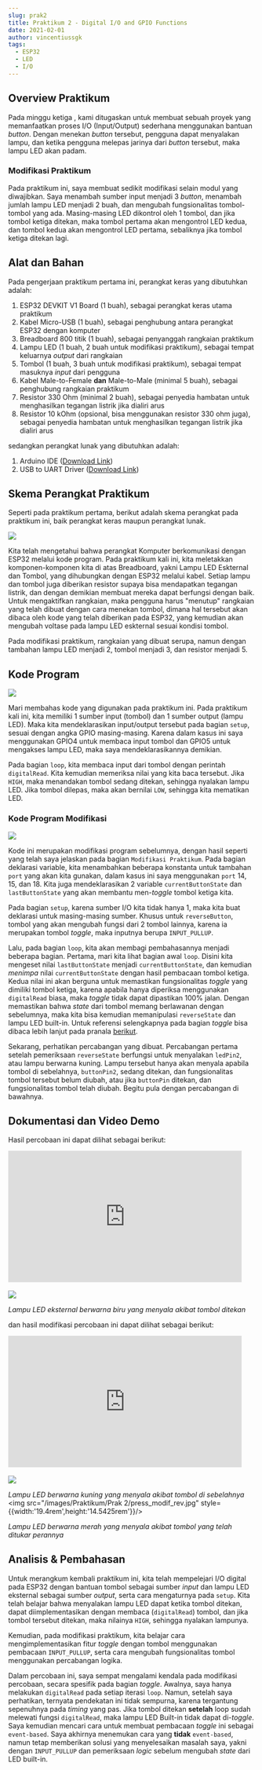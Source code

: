 ```yaml
---
slug: prak2
title: Praktikum 2 - Digital I/O and GPIO Functions
date: 2021-02-01
author: vincentiussgk
tags:
  - ESP32
  - LED
  - I/O
---
```


## Overview Praktikum

Pada minggu ketiga , kami ditugaskan untuk membuat sebuah proyek yang memanfaatkan proses I/O (Input/Output) sederhana
menggunakan bantuan *button*. Dengan menekan *button* tersebut, pengguna dapat menyalakan lampu, dan ketika pengguna melepas 
jarinya dari *button* tersebut, maka lampu LED akan padam.

### Modifikasi Praktikum

Pada praktikum ini, saya membuat sedikit modifikasi selain modul yang diwajibkan. Saya menambah sumber input menjadi 3 *button*, menambah
jumlah lampu LED menjadi 2 buah, dan mengubah fungsionalitas tombol-tombol yang ada. Masing-masing LED dikontrol oleh 1 tombol, dan jika tombol
ketiga ditekan, maka tombol pertama akan mengontrol LED kedua, dan tombol kedua akan mengontrol LED pertama, sebaliknya jika tombol ketiga ditekan lagi.

## Alat dan Bahan

Pada pengerjaan praktikum pertama ini, perangkat keras yang dibutuhkan adalah:

1. ESP32 DEVKIT V1 Board (1 buah), sebagai perangkat keras utama praktikum
2. Kabel Micro-USB (1 buah), sebagai penghubung antara perangkat ESP32 dengan komputer
3. Breadboard 800 titik (1 buah), sebagai penyanggah rangkaian praktikum
4. Lampu LED (1 buah, 2 buah untuk modifikasi praktikum), sebagai tempat keluarnya *output* dari rangkaian
5. Tombol (1 buah, 3 buah untuk modifikasi praktikum), sebagai tempat masuknya *input* dari pengguna
6. Kabel Male-to-Female **dan** Male-to-Male (minimal 5 buah), sebagai penghubung rangkaian praktikum
7. Resistor 330 Ohm (minimal 2 buah), sebagai penyedia hambatan untuk menghasilkan tegangan listrik jika dialiri arus
8. Resistor 10 kOhm (opsional, bisa menggunakan resistor 330 ohm juga), sebagai penyedia hambatan untuk menghasilkan tegangan listrik jika dialiri arus

sedangkan perangkat lunak yang dibutuhkan adalah:

1. Arduino IDE ([Download Link](https://www.arduino.cc/en/software))
2. USB to UART Driver ([Download Link](https://www.silabs.com/developers/usb-to-uart-bridge-vcp-drivers))

## Skema Perangkat Praktikum

Seperti pada praktikum pertama, berikut adalah skema perangkat pada praktikum ini, baik perangkat keras maupun perangkat lunak.

<img src="/images/Praktikum/Prak 2/skema2_ori.png"/>

Kita telah mengetahui bahwa perangkat Komputer berkomunikasi dengan ESP32 melalui kode program.
Pada praktikum kali ini, kita meletakkan komponen-komponen kita di atas Breadboard, yakni Lampu LED Eskternal dan Tombol,
yang dihubungkan dengan ESP32 melalui kabel. Setiap lampu dan tombol juga diberikan resistor supaya bisa mendapatkan tegangan listrik,
dan dengan demikian membuat mereka dapat berfungsi dengan baik. Untuk mengaktifkan rangkaian, maka pengguna harus "menutup" rangkaian
yang telah dibuat dengan cara menekan tombol, dimana hal tersebut akan dibaca oleh kode yang telah diberikan pada ESP32, yang kemudian akan
mengubah voltase pada lampu LED eskternal sesuai kondisi tombol.

Pada modifikasi praktikum, rangkaian yang dibuat serupa, namun dengan tambahan lampu LED menjadi 2, tombol menjadi 3, dan resistor menjadi 5.
## Kode Program

<img src="/images/Praktikum/Prak 2/code_ori.PNG"/>

Mari membahas kode yang digunakan pada praktikum ini. Pada praktikum kali ini, kita
memiliki 1 sumber input (tombol) dan 1 sumber output (lampu LED). Maka kita mendeklarasikan
input/output tersebut pada bagian ``setup``, sesuai dengan angka GPIO masing-masing. Karena
dalam kasus ini saya menggunakan GPIO4 untuk membaca input tombol dan GPIO5 untuk mengakses lampu LED,
maka saya mendeklarasikannya demikian.

Pada bagian ``loop``, kita membaca input dari tombol dengan perintah ``digitalRead``. Kita kemudian memeriksa nilai yang kita baca tersebut.
Jika ``HIGH``, maka menandakan tombol sedang ditekan, sehingga nyalakan lampu LED. Jika tombol dilepas, maka akan bernilai ``LOW``, sehingga
kita mematikan LED.

### Kode Program Modifikasi

<img src="/images/Praktikum/Prak 2/code_modif.PNG"/>

Kode ini merupakan modifikasi program sebelumnya, dengan hasil seperti yang telah saya jelaskan pada bagian
``Modifikasi Praktikum``. Pada bagian deklarasi variable, kita menambahkan beberapa konstanta untuk tambahan ``port`` yang akan kita gunakan,
dalam kasus ini saya menggunakan ``port`` 14, 15, dan 18. Kita juga mendeklarasikan 2 variable ``currentButtonState`` dan ``lastButtonState``
yang akan membantu men-*toggle* tombol ketiga kita.

Pada bagian ``setup``, karena sumber I/O kita tidak hanya 1, maka kita buat deklarasi untuk masing-masing sumber. Khusus untuk ``reverseButton``, tombol
yang akan mengubah fungsi dari 2 tombol lainnya, karena ia merupakan tombol *toggle*, maka inputnya berupa ``INPUT_PULLUP``.

Lalu, pada bagian ``loop``, kita akan membagi pembahasannya menjadi beberapa bagian. Pertama, mari kita lihat bagian awal ``loop``. Disini
kita mengeset nilai ``lastButtonState`` menjadi ``currentButtonState``, dan kemudian *menimpa* nilai ``currentButtonState`` dengan hasil pembacaan
tombol ketiga. Kedua nilai ini akan berguna untuk memastikan fungsionalitas *toggle* yang dimiliki tombol ketiga, karena apabila hanya diperiksa menggunakan
``digitalRead`` biasa, maka *toggle* tidak dapat dipastikan 100% jalan. Dengan memastikan bahwa *state* dari tombol memang berlawanan dengan sebelumnya,
maka kita bisa kemudian memanipulasi ``reverseState`` dan lampu LED built-in. Untuk referensi selengkapnya pada bagian *toggle* bisa dibaca
lebih lanjut pada pranala [berikut](https://arduinogetstarted.com/tutorials/arduino-button-toggle-led).

Sekarang, perhatikan percabangan yang dibuat. Percabangan pertama setelah pemeriksaan ``reverseState`` berfungsi untuk 
menyalakan ``ledPin2``, atau lampu berwarna kuning. Lampu tersebut hanya akan menyala apabila tombol di sebelahnya, ``buttonPin2``, sedang ditekan,
dan fungsionalitas tombol tersebut belum diubah, atau jika ``buttonPin`` ditekan, dan fungsionalitas tombol telah diubah. Begitu pula dengan percabangan
di bawahnya.

## Dokumentasi dan Video Demo

Hasil percobaan ini dapat dilihat sebagai berikut:

<iframe width="476" height="267.75" src="https://www.youtube.com/embed/Mu75doUIoM0" frameborder="0" allow="accelerometer; autoplay; clipboard-write; encrypted-media; gyroscope; picture-in-picture" allowFullScreen></iframe>
<br/><br/>
<img src="/images/Praktikum/Prak 2/press.jpg" style={{width:'19.4rem',height:'14.5425rem'}}/>

*Lampu LED eksternal berwarna biru yang menyala akibat tombol ditekan*

dan hasil modifikasi percobaan ini dapat dilihat sebagai berikut:

<iframe width="476" height="267.75" src="https://www.youtube.com/embed/Bc63NGOr1do" frameborder="0" allow="accelerometer; autoplay; clipboard-write; encrypted-media; gyroscope; picture-in-picture" allowFullScreen></iframe>
<br/><br/>
<img src="/images/Praktikum/Prak 2/press_modif_ob.jpg" style={{width:'19.4rem',height:'14.5425rem'}}/>

*Lampu LED berwarna kuning yang menyala akibat tombol di sebelahnya*
<br/>
<img src="/images/Praktikum/Prak 2/press_modif_rev.jpg" style={{width:'19.4rem',height:'14.5425rem'}}/>

*Lampu LED berwarna merah yang menyala akibat tombol yang telah ditukar perannya*

## Analisis & Pembahasan

Untuk merangkum kembali praktikum ini, kita telah mempelejari I/O digital pada ESP32 dengan
bantuan tombol sebagai sumber *input* dan lampu LED eksternal sebagai sumber *output*, serta cara mengaturnya pada ``setup``. Kita telah belajar bahwa
menyalakan lampu LED dapat ketika tombol ditekan, dapat diimplementasikan dengan membaca (``digitalRead``) tombol,
dan jika tombol tersebut ditekan, maka nilainya ``HIGH``, sehingga nyalakan lampunya. 

Kemudian, pada modifikasi praktikum, kita belajar cara mengimplementasikan fitur *toggle* dengan tombol menggunakan pembacaan ``INPUT_PULLUP``, serta cara mengubah
fungsionalitas tombol menggunakan percabangan logika.

Dalam percobaan ini, saya sempat mengalami kendala pada modifikasi percobaan, secara spesifik pada bagian *toggle*.
Awalnya, saya hanya melakukan ``digitalRead`` pada setiap iterasi ``loop``. Namun, setelah saya perhatikan, ternyata pendekatan ini
tidak sempurna, karena tergantung sepenuhnya pada *timing* yang pas. Jika tombol ditekan **setelah** loop sudah melewati fungsi ``digitalRead``,
maka lampu LED Built-in tidak dapat di-*toggle*. Saya kemudian mencari cara untuk membuat pembacaan *toggle* ini sebagai
``event-based``. Saya akhirnya menemukan cara yang **tidak** ``event-based``, namun tetap memberikan solusi yang menyelesaikan masalah saya,
yakni dengan ``INPUT_PULLUP`` dan pemeriksaan *logic* sebelum mengubah *state* dari LED built-in.